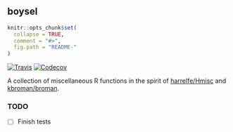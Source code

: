 ## boysel
```r
knitr::opts_chunk$set(
  collapse = TRUE,
  comment = "#>",
  fig.path = "README-"
)
```

[![Travis](https://img.shields.io/travis/sboysel/boysel.svg?style=flat-square)](https://travis-ci.org/sboysel/boysel)
[![Codecov](https://img.shields.io/codecov/c/github/sboysel/boysel.svg?style=flat-square)](https://codecov.io/gh/sboysel/boysel)

A collection of miscellaneous R functions in the spirit of
[harrelfe/Hmisc](https://github.com/harrelfe/Hmisc) and
[kbroman/broman](https://github.com/kbroman/broman).

### TODO

- [ ] Finish tests

